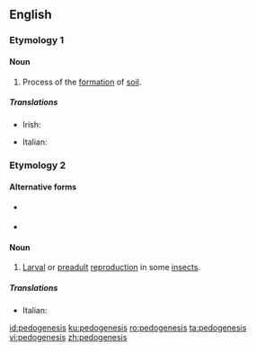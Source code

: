 ==English==
{{wikipedia}}

===Etymology 1===
{{confix|pedo|t1=soil|genesis|lang=en}}

====Noun====
{{en-noun|-}}

# {{context|geology|lang=en}} Process of the [[formation]] of [[soil]].

=====Translations=====
{{trans-top|geology:process of the formation of soil}}
* Irish: {{t|ga|peidigineas|m}}
{{trans-mid}}
* Italian: {{t|it|pedogenesi|f}}
{{trans-bottom}}

===Etymology 2===
{{confix|pedo|t1=child|genesis|lang=en}}

====Alternative forms====
* {{l|en|paedogenesis}} {{qualifier|British}}
* {{l|en|pædogenesis}} {{qualifier|mainly British}}

====Noun====
{{en-noun|-}}

# {{context|biology|lang=en}} [[larval|Larval]] or [[preadult]] [[reproduction]] in some [[insect]]s.

=====Translations=====
{{trans-top|biology:larval or preadult reproduction in some insects}}
* Italian: {{t|it|pedogenesi|f}}
{{trans-mid}}
{{trans-bottom}}

[[id:pedogenesis]]
[[ku:pedogenesis]]
[[ro:pedogenesis]]
[[ta:pedogenesis]]
[[vi:pedogenesis]]
[[zh:pedogenesis]]